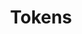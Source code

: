 ---
title: Tokens
index: true
description: Manage token metadata, including token IDs, token URIs, and token traits.
---